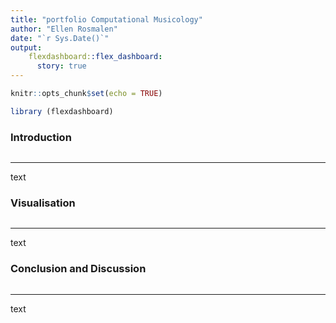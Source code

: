 ```yaml
---
title: "portfolio Computational Musicology"
author: "Ellen Rosmalen"
date: "`r Sys.Date()`"
output: 
    flexdashboard::flex_dashboard:
      story: true 
---
```


```r
knitr::opts_chunk$set(echo = TRUE)
```

```r
library (flexdashboard)
```

### Introduction

```r

```

-------------------------------------------------------------------------------

text

### Visualisation

```r

```

-------------------------------------------------------------------------------

text

### Conclusion and Discussion

```r

```

-------------------------------------------------------------------------------

text
